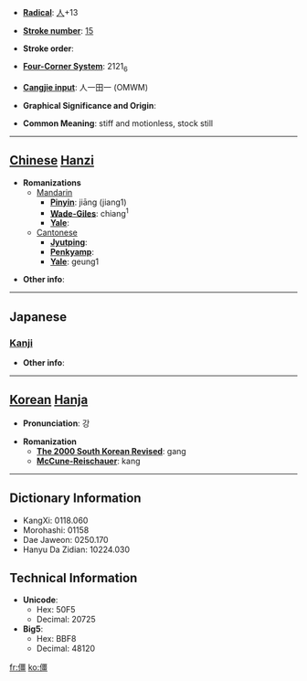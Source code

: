* '''[[Wiktionary:Chinese radical index| Radical]]''': [[Wiktionary:Chinese radical index 人|人]]+13

* '''[[Wiktionary:Chinese total strokes index|Stroke number]]''': [[Wiktionary:Chinese total strokes index 15|15]]

* '''Stroke order''': 

* '''[[Wiktionary:Chinese four corner index|Four-Corner System]]''': 2121<sub>6</sub>

* '''[[Wiktionary:Chinese Cangjie index|Cangjie input]]''': 人一田一 (OMWM)

* '''Graphical Significance and Origin''': 

* '''Common Meaning''': stiff and motionless, stock still

----

== [[Chinese]] [[Hanzi]] ==

* '''Romanizations'''
** [[Mandarin]]
*** '''[[Pinyin]]''': jiāng (jiang1)
*** '''[[Wade-Giles]]''': chiang<sup>1</sup>
*** '''[[Yale]]''': 
**[[Cantonese]]
***'''[[Jyutping]]''':
***'''[[Penkyamp]]''': 
***'''[[Yale]]''': geung1

* '''Other info''': 

----

==Japanese==
===[[Kanji]]===
{{kanji|on readings=[[きょう]] (kyō)
|kun readings=[[たおれる]] (taoreru)
}}

* '''Other info''':  

----

== [[Korean]] [[Hanja]] ==

* '''Pronunciation''': 강

* '''Romanization'''
** '''[[The 2000 South Korean Revised Romanization|The 2000 South Korean Revised]]''': gang
** '''[[McCune-Reischauer]]''': kang

----

== Dictionary Information ==

* KangXi: 0118.060
* Morohashi: 01158
* Dae Jaweon: 0250.170
* Hanyu Da Zidian: 10224.030

== Technical Information ==

* '''Unicode''':
** Hex: 50F5
** Decimal: 20725
* '''Big5''':
** Hex: BBF8
** Decimal: 48120

[[fr:僵]]
[[ko:僵]]